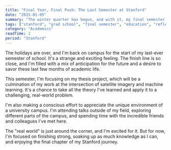 ```yaml
---
title: "Final Year, Final Push: The Last Semester at Stanford"
date: "2015-01-05"
summary: "The winter quarter has begun, and with it, my final semester as a Master's student at Stanford. The finish line is in sight, and I'm determined to make the most of these last few months."
tags: ["stanford", "grad school", "final semester", "education", "reflection"]
category: "Academics"
readTime: 2
period: "Stanford"
---
```


The holidays are over, and I'm back on campus for the start of my last-ever semester of school. It's a strange and exciting feeling. The finish line is so close, and I'm filled with a mix of anticipation for the future and a desire to savor these last few months of academic life.

This semester, I'm focusing on my thesis project, which will be a culmination of my work at the intersection of satellite imagery and machine learning. It's a chance to take all the theory I've learned and apply it to a challenging, real-world problem.

I'm also making a conscious effort to appreciate the unique environment of a university campus. I'm attending talks outside of my field, exploring different parts of the campus, and spending time with the incredible friends and colleagues I've met here.

The "real world" is just around the corner, and I'm excited for it. But for now, I'm focused on finishing strong, soaking up as much knowledge as I can, and enjoying the final chapter of my Stanford journey.
